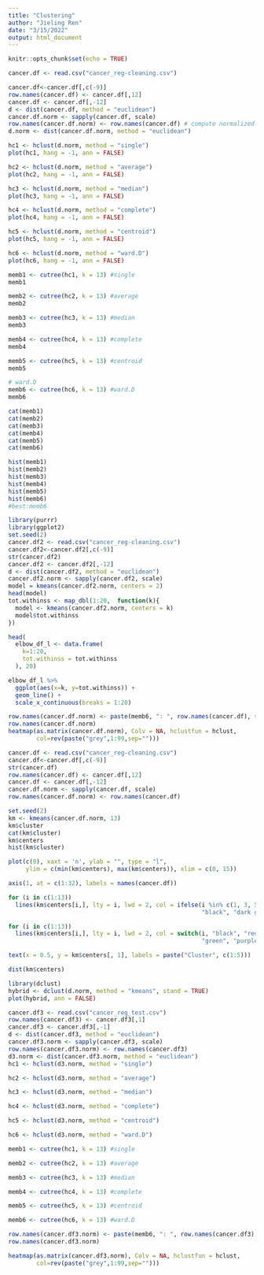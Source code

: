 ```yaml
---
title: "Clustering"
author: "Jieling Ren"
date: "3/15/2022"
output: html_document
---
```


```r
knitr::opts_chunk$set(echo = TRUE)
```



```r
cancer.df <- read.csv("cancer_reg-cleaning.csv")

cancer.df<-cancer.df[,c(-9)]
row.names(cancer.df) <- cancer.df[,12]
cancer.df <- cancer.df[,-12]
d <- dist(cancer.df, method = "euclidean")
cancer.df.norm <- sapply(cancer.df, scale)
row.names(cancer.df.norm) <- row.names(cancer.df) # compute normalized distance based on variables Sales and 
d.norm <- dist(cancer.df.norm, method = "euclidean") 
```



```r
hc1 <- hclust(d.norm, method = "single")
plot(hc1, hang = -1, ann = FALSE) 

hc2 <- hclust(d.norm, method = "average")
plot(hc2, hang = -1, ann = FALSE)

hc3 <- hclust(d.norm, method = "median")
plot(hc3, hang = -1, ann = FALSE)

hc4 <- hclust(d.norm, method = "complete")
plot(hc4, hang = -1, ann = FALSE)

hc5 <- hclust(d.norm, method = "centroid")
plot(hc5, hang = -1, ann = FALSE)

hc6 <- hclust(d.norm, method = "ward.D")
plot(hc6, hang = -1, ann = FALSE)
```



```r
memb1 <- cutree(hc1, k = 13) #single
memb1

memb2 <- cutree(hc2, k = 13) #average
memb2

memb3 <- cutree(hc3, k = 13) #median
memb3

memb4 <- cutree(hc4, k = 13) #complete
memb4

memb5 <- cutree(hc5, k = 13) #centroid
memb5

# ward.D
memb6 <- cutree(hc6, k = 13) #ward.D
memb6

cat(memb1)
cat(memb2)
cat(memb3)
cat(memb4)
cat(memb5)
cat(memb6)

hist(memb1)
hist(memb2)
hist(memb3)
hist(memb4)
hist(memb5)
hist(memb6)
#best:memb6
```

```r
library(purrr)
library(ggplot2)
set.seed(2)
cancer.df2 <- read.csv("cancer_reg-cleaning.csv")
cancer.df2<-cancer.df2[,c(-9)]
str(cancer.df2)
cancer.df2 <- cancer.df2[,-12]
d <- dist(cancer.df2, method = "euclidean")
cancer.df2.norm <- sapply(cancer.df2, scale)
model = kmeans(cancer.df2.norm, centers = 2)
head(model)
tot.withinss <- map_dbl(1:20,  function(k){
  model <- kmeans(cancer.df2.norm, centers = k)
  model$tot.withinss
})

head(
  elbow_df_l <- data.frame(
    k=1:20,
    tot.withinss = tot.withinss
  ), 20)

elbow_df_l %>%
  ggplot(aes(x=k, y=tot.withinss)) +
  geom_line() +
  scale_x_continuous(breaks = 1:20)
```

```r
row.names(cancer.df.norm) <- paste(memb6, ": ", row.names(cancer.df), sep = "")
row.names(cancer.df.norm)
heatmap(as.matrix(cancer.df.norm), Colv = NA, hclustfun = hclust, 
        col=rev(paste("grey",1:99,sep="")))
```



```r
cancer.df <- read.csv("cancer_reg-cleaning.csv")
cancer.df<-cancer.df[,c(-9)]
str(cancer.df)
row.names(cancer.df) <- cancer.df[,12]
cancer.df <- cancer.df[,-12]
cancer.df.norm <- sapply(cancer.df, scale)
row.names(cancer.df.norm) <- row.names(cancer.df) 

set.seed(2)
km <- kmeans(cancer.df.norm, 13)  
km$cluster
cat(km$cluster)
km$centers
hist(km$cluster)
```


```r
plot(c(0), xaxt = 'n', ylab = "", type = "l", 
     ylim = c(min(km$centers), max(km$centers)), xlim = c(0, 15))

axis(1, at = c(1:32), labels = names(cancer.df))

for (i in c(1:13))
  lines(km$centers[i,], lty = i, lwd = 2, col = ifelse(i %in% c(1, 3, 5),
                                                       "black", "dark grey"))     

for (i in c(1:13))
  lines(km$centers[i,], lty = i, lwd = 2, col = switch(i, "black", "red", 
                                                       "green", "purple"))

text(x = 0.5, y = km$centers[, 1], labels = paste("Cluster", c(1:5)))

dist(km$centers)
```


```r
library(dclust)
hybrid <- dclust(d.norm, method = "kmeans", stand = TRUE)
plot(hybrid, ann = FALSE)
```

```r
cancer.df3 <- read.csv("cancer_reg_test.csv")
row.names(cancer.df3) <- cancer.df3[,1]
cancer.df3 <- cancer.df3[,-1]
d <- dist(cancer.df3, method = "euclidean")
cancer.df3.norm <- sapply(cancer.df3, scale)
row.names(cancer.df3.norm) <- row.names(cancer.df3) 
d3.norm <- dist(cancer.df3.norm, method = "euclidean") 
hc1 <- hclust(d3.norm, method = "single")

hc2 <- hclust(d3.norm, method = "average")

hc3 <- hclust(d3.norm, method = "median")

hc4 <- hclust(d3.norm, method = "complete")

hc5 <- hclust(d3.norm, method = "centroid")

hc6 <- hclust(d3.norm, method = "ward.D")

memb1 <- cutree(hc1, k = 13) #single

memb2 <- cutree(hc2, k = 13) #average

memb3 <- cutree(hc3, k = 13) #median

memb4 <- cutree(hc4, k = 13) #complete

memb5 <- cutree(hc5, k = 13) #centroid

memb6 <- cutree(hc6, k = 13) #ward.D

row.names(cancer.df3.norm) <- paste(memb6, ": ", row.names(cancer.df3), sep = "")
row.names(cancer.df3.norm)

heatmap(as.matrix(cancer.df3.norm), Colv = NA, hclustfun = hclust, 
        col=rev(paste("grey",1:99,sep="")))
```